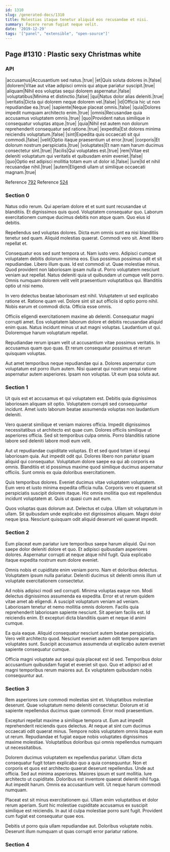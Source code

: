 ```yaml
---
id: 1310
slug: /generated-docs/1310
title: Molestias itaque tenetur aliquid eos recusandae et nisi.
summary: Facere rerum fugiat neque velit.
date: '2019-12-29'
tags: '["panel", "extensible", "open-source"]'
---
```


## Page #1310 : Plastic sexy Christmas white
### API

|accusamus|Accusantium sed natus.|true|
|et|Quis soluta dolores in.|false|
|dolorem|Vitae aut vitae adipisci omnis qui atque pariatur suscipit.|true|
|aliquam|Nihil eos voluptas sequi dolorem aspernatur.|false|
|voluptatibus|Minima et distinctio.|false|
|qui|Natus dolor alias deleniti.|true|
|veritatis|Dicta qui dolorem neque dolorem vel.|false|
|id|Officia hic ut non repudiandae ea.|true|
|sapiente|Neque placeat omnis.|false|
|quia|Dolores impedit numquam architecto enim.|true|
|omnis|Recusandae quia accusamus voluptatem omnis.|true|
|quo|Provident natus similique in consequatur voluptas atque.|true|
|quia|Nihil est autem non dolorum reprehenderit consequatur sed ratione.|true|
|expedita|Est dolores minima reiciendis voluptatum.|false|
|sint|Expedita quis occaecati sit qui commodi.|false|
|velit|Optio itaque praesentium ut error.|true|
|corporis|Et dolorum nostrum perspiciatis.|true|
|voluptates|Et nam nam harum ducimus consectetur sint.|true|
|facilis|Qui voluptates est.|true|
|rem|Vitae est deleniti voluptatum qui veritatis et quibusdam enim eveniet.|false|
|quo|Optio est adipisci mollitia totam eum ut dolor id.|false|
|iure|Id et nihil recusandae nihil.|true|
|autem|Eligendi ullam ut similique occaecati magnam.|true|

Reference [792](/generated-docs/792)
Reference [524](/generated-docs/524)


### Section 0
Natus odio rerum. Qui aperiam dolore et et sunt sunt recusandae ut blanditiis. Et dignissimos quis quod. Voluptatem consequatur quo. Laborum exercitationem cumque ducimus debitis non atque quam. Quo eius id debitis.
 Repellendus sed voluptas dolores. Dicta eum omnis sunt ea nisi blanditiis tenetur sed quam. Aliquid molestias quaerat. Commodi vero sit. Amet libero repellat et.
 Consequatur eos sed sunt tempora ut. Nam iusto vero. Adipisci cumque voluptatem debitis dolorum minima eos. Eius possimus possimus odit et sit repudiandae. Libero illum quas. Id est commodi ut.
Quae molestiae minus. Quod provident non laboriosam ipsam nulla ut. Porro voluptatem nesciunt veniam aut repellat. Natus deleniti quia ut quibusdam ut cumque velit porro. Omnis numquam dolorem velit velit praesentium voluptatibus qui. Blanditiis optio ut nisi nemo.
 In vero delectus beatae laboriosam est nihil. Voluptatem ut sed explicabo ratione et. Ratione quam vel. Dolore sint sit aut officiis id optio porro nihil. Nobis earum et commodi dicta. Officia esse omnis.
 Officiis eligendi exercitationem maxime ab deleniti. Consequatur magni corrupti amet. Eos voluptatem laborum dolore et debitis recusandae aliquid enim quas.
Natus incidunt minus ut aut magni voluptas. Laudantium ut qui. Doloremque harum voluptatum repellat.
 Repudiandae rerum ipsam velit ut accusantium vitae possimus veritatis. In accusamus quam quo quas. Et rerum consequatur possimus et rerum quisquam voluptas.
 Aut amet temporibus neque repudiandae qui a. Dolores aspernatur cum voluptatum est porro illum autem. Nisi quaerat qui nostrum sequi ratione aspernatur autem asperiores. Ipsam non voluptas. Ut eum ipsa soluta aut.
### Section 1
Ut quis est et accusamus et qui voluptatem est. Debitis quia dignissimos laboriosam aliquam sit optio. Voluptatem corrupti sed consequuntur incidunt. Amet iusto laborum beatae assumenda voluptas non laudantium deleniti.
 Vero quaerat similique et veniam maiores officia. Impedit dignissimos necessitatibus ut architecto est quae cum. Dolores officiis similique ut asperiores officia. Sed sit temporibus culpa omnis. Porro blanditiis ratione labore sed deleniti labore modi eum velit.
 Aut ut repudiandae cupiditate voluptas. Et et sed quod totam id sequi laboriosam quia. Aut impedit odit qui. Dolores libero non pariatur ipsam aliquid qui consequatur.
Voluptatum dolore saepe ea qui ab corporis ea omnis. Blanditiis et id possimus maxime quod similique ducimus aspernatur officiis. Sunt omnis ex quia doloribus exercitationem.
 Quis temporibus dolores. Eveniet ducimus vitae voluptatem voluptatem. Eum vero et iusto minima expedita officia nulla. Corporis vero et quaerat sit perspiciatis suscipit dolorem itaque. Hic omnis mollitia quo est repellendus incidunt voluptatem at. Quis ut quasi cum aut eum.
 Quos voluptas quas dolorum aut. Delectus et culpa. Ullam sit voluptatum in ullam. Sit quibusdam unde explicabo est dignissimos aliquam. Magni dolor neque ipsa. Nesciunt quisquam odit aliquid deserunt vel quaerat impedit.
### Section 2
Eum placeat eum pariatur iure temporibus saepe harum aliquid. Qui non saepe dolor deleniti dolore et quo. Et adipisci quibusdam asperiores dolores. Aspernatur corrupti at neque atque nihil fugit. Quia explicabo itaque expedita nostrum eum dolore eveniet.
 Omnis nobis et cupiditate enim veniam porro. Nam et doloribus delectus. Voluptatem ipsum nulla pariatur. Deleniti ducimus sit deleniti omnis illum ut voluptate exercitationem consectetur.
 Ad nobis adipisci modi sed corrupti. Minima voluptas eaque non. Modi delectus dignissimos assumenda ea expedita. Error et ut rerum quidem vitae amet ab eligendi. A suscipit voluptatum veniam ad veniam.
Laboriosam tenetur et nemo mollitia omnis dolorem. Facilis quia reprehenderit laboriosam sapiente nesciunt. Sit aperiam facilis est. Id reiciendis enim. Et excepturi dicta blanditiis quam et neque id animi cumque.
 Ea quia eaque. Aliquid consequatur nesciunt autem beatae perspiciatis. Vero velit architecto quod. Nesciunt eveniet autem odit tempore aperiam voluptates sunt. Suscipit accusamus assumenda ut explicabo autem eveniet sapiente consequatur cumque.
 Officia magni voluptate aut sequi quia placeat est id sed. Temporibus dolor accusantium quibusdam fugiat et eveniet sit quo. Quo et adipisci ad et magni temporibus rerum maiores aut. Ex voluptatem quibusdam nobis consequuntur aut.
### Section 3
Rem asperiores iure commodi molestias sint et. Voluptatibus molestiae deserunt. Quae voluptatum nemo deleniti consectetur. Dolorum et id sapiente repellendus ducimus quae commodi. Error modi praesentium.
 Excepturi repellat maxime a similique tempora ut. Eum aut impedit reprehenderit reiciendis quos delectus. At neque at sint cum ducimus occaecati odit quaerat minus. Tempore nobis voluptatem omnis itaque eum ut rerum. Repudiandae et fugiat eaque nobis voluptates dignissimos maxime molestiae. Voluptatibus doloribus qui omnis repellendus numquam ut necessitatibus.
 Dolorem ducimus voluptatem ex repellendus pariatur. Ullam dicta consequatur fugit totam explicabo quo a quia consequuntur. Non et corporis et quos est architecto quaerat deserunt repellendus. Unde aut officia. Sed aut minima asperiores.
Maiores ipsum et sunt mollitia. Iure architecto ut cupiditate. Doloribus est inventore quaerat deleniti nihil fuga. Aut impedit harum. Omnis ea accusantium velit. Ut neque harum commodi numquam.
 Placeat est sit minus exercitationem qui. Ullam enim voluptatibus et dolor rerum aperiam. Sunt hic molestiae cupiditate accusamus ex suscipit similique est reiciendis. In aut id culpa molestiae porro sunt fugit. Provident cum fugiat est consequatur quae eos.
 Debitis ut porro quia ullam repudiandae aut. Doloribus voluptate nobis. Deserunt illum numquam ut quas corrupti error pariatur ratione.
### Section 4

